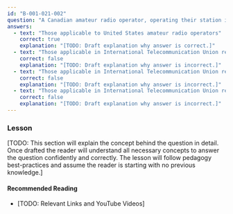```yaml
---
id: "B-001-021-002"
question: "A Canadian amateur radio operator, operating their station in the state of Florida, is subject to which frequency band limits?"
answers:
  - text: "Those applicable to United States amateur radio operators"
    correct: true
    explanation: "[TODO: Draft explanation why answer is correct.]"
  - text: "Those applicable in International Telecommunication Union region 2"
    correct: false
    explanation: "[TODO: Draft explanation why answer is incorrect.]"
  - text: "Those applicable in International Telecommunication Union region 3"
    correct: false
    explanation: "[TODO: Draft explanation why answer is incorrect.]"
  - text: "Those applicable in International Telecommunication Union region 1"
    correct: false
    explanation: "[TODO: Draft explanation why answer is incorrect.]"
---
```


### Lesson

[TODO: This section will explain the concept behind the question in detail. Once drafted the reader will understand all necessary concepts to answer the question confidently and correctly. The lesson will follow pedagogy best-practices and assume the reader is starting with no previous knowledge.]

#### Recommended Reading

- [TODO: Relevant Links and YouTube Videos]
